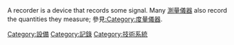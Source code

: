 A recorder is a device that records some signal. Many [[測量儀器|測量儀器]] also record the quantities they measure; 參見[[:Category:度量儀器|:Category:度量儀器]].

[[Category:設備|Category:設備]]
[[Category:記錄|Category:記錄]]
[[Category:技術系統|Category:技術系統]]